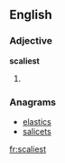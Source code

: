==English==

===Adjective===
'''scaliest'''

# {{superlative of|scaly}}

===Anagrams===
* [[elastics#English|elastics]]
* [[salicets#English|salicets]]

[[fr:scaliest]]